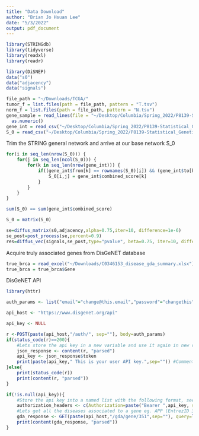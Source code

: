```yaml
---
title: "Data Download"
author: "Brian Jo Hsuan Lee"
date: "5/3/2022"
output: pdf_document
---
```

```r
library(STRINGdb)
library(tidyverse)
library(readxl)
library(readr)
```

```r
library(DiSNEP)
data("s0")
data("adjacency")
data("signals")
```

```r
file_path = "~/Downloads/TCGA/"
tumor_f = list.files(path = file_path, pattern = "T.tsv")
norm_f = list.files(path = file_path, pattern = "N.tsv")
gene_sample = read_lines(file = "~/Desktop/Columbia/Spring_2022/P8139-Statistical_Genetic_Modeling/Project/gene_sample_ind") %>% 
  as.numeric()
gene_int = read_csv("~/Desktop/Columbia/Spring_2022/P8139-Statistical_Genetic_Modeling/Project/gene_int")
S_0 = read_csv("~/Desktop/Columbia/Spring_2022/P8139-Statistical_Genetic_Modeling/Project/s0_zero_matrix")
```

Trim the STRING general network and arrive at our base network S_0
```r
for(i in seq_len(nrow(S_0))) {
    for(j in seq_len(ncol(S_0))) {
        for(k in seq_len(nrow(gene_int))) {
            if((gene_int$from[k] == rownames(S_0)[i]) && (gene_int$to[k] == names(S_0)[j])){
                S_0[i,j] = gene_int$combined_score[k]
            }
        }
    }
}

sum(S_0) == sum(gene_int$combined_score)

S_0 = matrix(S_0)
```

```r
se=diffus_matrix(s0,adjacency,alpha=0.75,iter=10, difference=1e-6)
se_post=post_process(se,percent=0.9)
res=diffus_vec(signals,se_post,type="pvalue", beta=0.75, iter=10, difference=1e-6, top=100)
```

Acquire truly associated genes from DisGeNET database
```r
true_brca = read_excel("~/Downloads/C0346153_disease_gda_summary.xlsx")
true_brca = true_brca$Gene
```

DisGeNET API
```r
library(httr)

auth_params <- list("email"="change@this.email","password"="changethis")

api_host <- "https://www.disgenet.org/api"

api_key <- NULL

r <-POST(paste(api_host,"/auth/", sep=""), body=auth_params)
if(status_code(r)==200){
    #Lets store the api key in a new variable and use it again in new requests
    json_response <- content(r, "parsed")
    api_key <- json_response$token
    print(paste(api_key," This is your user API key.",sep="")) #Comment this line if you don't want your API key to show up in the terminal
}else{
    print(status_code(r))
    print(content(r, "parsed"))
}

if(!is.null(api_key)){
    #Store the api key into a named list with the following format, see next line.
    authorization_headers <- c(Authorization=paste("Bearer ",api_key, sep=""))
    #Lets get all the diseases associated to a gene eg. APP (EntrezID 351) and restricted by a source.
    gda_response <- GET(paste(api_host,"/gda/gene/351",sep=""), query=list(source="UNIPROT"), add_headers(.headers=authorization_headers)) #All protected endpoints require the add_headers and the authorization token in order to be accessed.
    print(content(gda_response, "parsed"))
}
```

